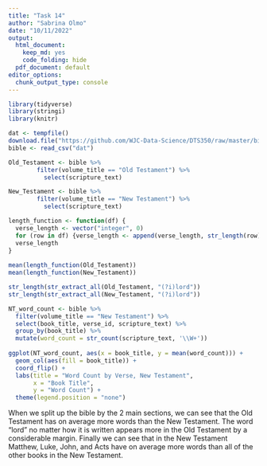 ```yaml
---
title: "Task 14"
author: "Sabrina Olmo"
date: "10/11/2022"
output:
  html_document:
    keep_md: yes
    code_folding: hide
  pdf_document: default
editor_options:
  chunk_output_type: console
---
```


```r
library(tidyverse)
library(stringi)
library(knitr)
```

```r
dat <- tempfile()
download.file("https://github.com/WJC-Data-Science/DTS350/raw/master/bible.csv", "dat")
bible <- read_csv("dat")
```

```r
Old_Testament <- bible %>%
        filter(volume_title == "Old Testament") %>%
          select(scripture_text)

New_Testament <- bible %>%
        filter(volume_title == "New Testament") %>%
          select(scripture_text)

length_function <- function(df) {
  verse_length <- vector("integer", 0)
  for (row in df) {verse_length <- append(verse_length, str_length(row))}
  verse_length
}
  
mean(length_function(Old_Testament))
mean(length_function(New_Testament))
```

```r
str_length(str_extract_all(Old_Testament, "(?i)lord"))
str_length(str_extract_all(New_Testament, "(?i)lord"))
```

```r
NT_word_count <- bible %>%
  filter(volume_title == "New Testament") %>%
  select(book_title, verse_id, scripture_text) %>%
  group_by(book_title) %>%
  mutate(word_count = str_count(scripture_text, '\\W+'))
  
ggplot(NT_word_count, aes(x = book_title, y = mean(word_count))) +
  geom_col(aes(fill = book_title)) +
  coord_flip() +
  labs(title = "Word Count by Verse, New Testament",
       x = "Book Title",
       y = "Word Count") +
  theme(legend.position = "none")
```
When we split up the bible by the 2 main sections, we can see that the Old Testament has on average more words than the New Testament. The word "lord" no matter how it is written appears more in the Old Testament by a considerable margin. Finally we can see that in the New Testament Matthew, Luke, John, and Acts have on average more words than all of the other books in the New Testament. 
